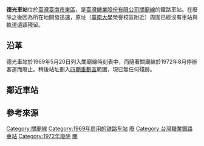 '''德光車站'''位於[[臺灣|臺灣]][[臺南市|臺南市]][[東區_(台南市)|東區]]，是[[臺灣糖業股份有限公司|臺灣糖業股份有限公司]][[關廟線|關廟線]]的鐵路車站{{r|鐵}}。在廢除之後因為所在地開發迅速，原址（[[臺南大學|臺南大學]]榮譽校區附近）周圍已經沒有車站與軌道遺蹟殘留{{r|鐵}}。

== 沿革 ==
德光車站於1969年5月20日列入關廟線時刻表中，而隨著關廟線於1972年8月停辦客運{{r|鐵}}而廢止。稍後站址劃入[[臺南市第四期市地重劃區|四期重劃區]]範圍，現已無任何殘跡。

== 鄰近車站 ==
{{start rail box|[[台灣糖業鐵路|台灣糖業鐵路]]}}
{{s-abandoned|[[東門車站_(台南市)|東門車站]]}}
{{s-line|[[關廟線|關廟線]]|（廢止）|gray}}
{{s-abandoned|[[竹篙厝車站|竹篙厝車站]]}}
{{end box}}

== 參考來源 ==
{{reflist|refs=
<ref name="鐵">{{cite book|author=周俊霖、許永河 |title=《南瀛鐵道誌》 |publisher=臺南縣政府 |isbn=978-986-00-9695-8 |pages=330頁|date=2007年8月}}</ref>
}}
[[Category:關廟線|Category:關廟線]]
[[Category:1969年启用的铁路车站|Category:1969年启用的铁路车站]]
[[Category:台南市鐵路車站|廢]]
[[Category:台灣糖業鐵路車站|Category:台灣糖業鐵路車站]]
[[Category:1972年廢除|Category:1972年廢除]]
[[Category:台灣鐵路廢站|關]]